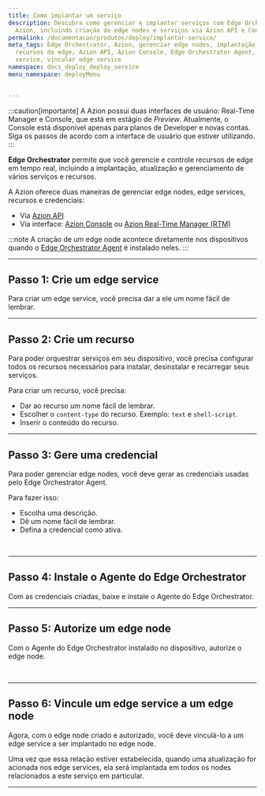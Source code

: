 ```yaml
---
title: Como implantar um serviço
description: Descubra como gerenciar e implantar serviços com Edge Orchestrator na
  Azion, incluindo criação de edge nodes e serviços via Azion API e Console.
permalink: /documentacao/produtos/deploy/implantar-servico/
meta_tags: Edge Orchestrator, Azion, gerenciar edge nodes, implantação de serviços,
  recursos de edge, Azion API, Azion Console, Edge Orchestrator Agent, criar edge
  service, vincular edge service
namespace: docs_deploy_deploy_service
menu_namespace: deployMenu


---
```



:::caution[importante]
A Azion possui duas interfaces de usuário: Real-Time Manager e Console, que está em estágio de *Preview*. Atualmente, o Console está disponível apenas para planos de Developer e novas contas. Siga os passos de acordo com a interface de usuário que estiver utilizando.
:::

**Edge Orchestrator** permite que você gerencie e controle recursos de edge em tempo real, incluindo a implantação, atualização e gerenciamento de vários serviços e recursos.

A Azion oferece duas maneiras de gerenciar edge nodes, edge services, recursos e credenciais:

- Via [Azion API](https://api.azion.com/#9a7daab9-63f7-43a9-9959-2bd91088fca8)
- Via interface: [Azion Console](/pt-br/documentacao/produtos/guias/como-acessar-o-azion-console/) ou [Azion Real-Time Manager (RTM)](https://manager.azion.com/)

:::note 
A criação de um edge node acontece diretamente nos dispositivos quando o [Edge Orchestrator Agent](/pt-br/documentacao/produtos/guias/deploy/instalar-orchestrator-agent/) é instalado neles.
:::

<LinkButton link="/pt-br/documentacao/produtos/deploy/edge-orchestrator/" label="saiba mais sobre edge orchestrator" severity="secondary" />

---

## Passo 1: Crie um edge service

Para criar um edge service, você precisa dar a ele um nome fácil de lembrar.

<LinkButton link="/pt-br/documentacao/produtos/guias/deploy/criar-edge-service/" label="consulte o guia para criar um edge service" severity="secondary" />

---

## Passo 2: Crie um recurso

Para poder orquestrar serviços em seu dispositivo, você precisa configurar todos os recursos necessários para instalar, desinstalar e recarregar seus serviços.

Para criar um recurso, você precisa:

- Dar ao recurso um nome fácil de lembrar.
- Escolher o `content-type` do recurso. Exemplo: `text` e `shell-script`.
- Inserir o conteúdo do recurso.

<LinkButton link="/pt-br/documentacao/produtos/guias/deploy/provisionar-arquivos/" label="consulte o guia para criar um edge service resource" severity="secondary" />

---

## Passo 3: Gere uma credencial 

Para poder gerenciar edge nodes, você deve gerar as credenciais usadas pelo Edge Orchestrator Agent.

Para fazer isso: 

- Escolha uma descrição.
- Dê um nome fácil de lembrar.
- Defina a credencial como ativa.

<LinkButton link="/pt-br/documentacao/produtos/guias/deploy/gerar-credentials/" label="consulte o guia para criar uma credencial" severity="secondary" />
<br/>
<LinkButton link="/pt-br/documentacao/produtos/deploy/credenciais/" label="saiba mais sobre as credenciais" severity="secondary" />

---

## Passo 4: Instale o Agente do Edge Orchestrator

Com as credenciais criadas, baixe e instale o Agente do Edge Orchestrator.

<LinkButton link="/pt-br/documentacao/produtos/guias/deploy/instalar-orchestrator-agent/" label="consulte o guia de instalação do edge orchestrator agent" severity="secondary" />

---

## Passo 5: Autorize um edge node

Com o Agente do Edge Orchestrator instalado no dispositivo, autorize o edge node.

<LinkButton link="/pt-br/documentacao/produtos/guias/deploy/autorizar-edge-node/" label="consulte o guia para autorizar um edge node" severity="secondary" />
<br/>
<LinkButton link="/pt-br/documentacao/produtos/deploy/edge-orchestrator/edge-node/" label="saiba mais sobre edge nodes" severity="secondary" />

---

## Passo 6: Vincule um edge service a um edge node

Agora, com o edge node criado e autorizado, você deve vinculá-lo a um edge service a ser implantado no edge node.

<LinkButton link="/pt-br/documentacao/produtos/guias/deploy/vincular-servico/" label="consulte o guia para vincular um edge service a um edge node" severity="secondary" />

Uma vez que essa relação estiver estabelecida, quando uma atualização for acionada nos edge services, ela será implantada em todos os nodes relacionados a este serviço em particular.


---

